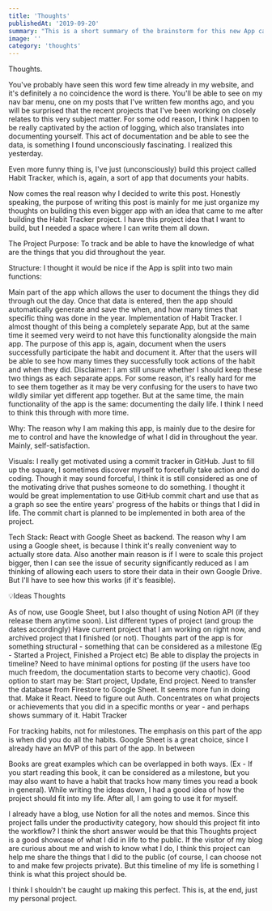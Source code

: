 ```yaml
---
title: 'Thoughts'
publishedAt: '2019-09-20'
summary: "This is a short summary of the brainstorm for this new App called 'Thoughts'."
image: ''
category: 'thoughts'
---
```


Thoughts.

You've probably have seen this word few time already in my website, and it's definitely a no coincidence the word is there. You'll be able to see on my nav bar menu, one on my posts that I've written few months ago, and you will be surprised that the recent projects that I've been working on closely relates to this very subject matter. For some odd reason, I think I happen to be really captivated by the action of logging, which also translates into documenting yourself. This act of documentation and be able to see the data, is something I found unconsciously fascinating. I realized this yesterday.

Even more funny thing is, I've just (unconsciously) build this project called Habit Tracker, which is, again, a sort of app that documents your habits.

Now comes the real reason why I decided to write this post. Honestly speaking, the purpose of writing this post is mainly for me just organize my thoughts on building this even bigger app with an idea that came to me after building the Habit Tracker project. I have this project idea that I want to build, but I needed a space where I can write them all down.

The Project
Purpose: To track and be able to have the knowledge of what are the things that you did throughout the year.

Structure: I thought it would be nice if the App is split into two main functions:

Main part of the app which allows the user to document the things they did through out the day. Once that data is entered, then the app should automatically generate and save the when, and how many times that specific thing was done in the year.
Implementation of Habit Tracker. I almost thought of this being a completely separate App, but at the same time it seemed very weird to not have this functionality alongside the main app. The purpose of this app is, again, document when the users successfully participate the habit and document it. After that the users will be able to see how many times they successfully took actions of the habit and when they did.
Disclaimer: I am still unsure whether I should keep these two things as each separate apps. For some reason, it's really hard for me to see them together as it may be very confusing for the users to have two wildly similar yet different app together. But at the same time, the main functionality of the app is the same: documenting the daily life. I think I need to think this through with more time.

Why: The reason why I am making this app, is mainly due to the desire for me to control and have the knowledge of what I did in throughout the year. Mainly, self-satisfaction.

Visuals: I really get motivated using a commit tracker in GitHub. Just to fill up the square, I sometimes discover myself to forcefully take action and do coding. Though it may sound forceful, I think it is still considered as one of the motivating drive that pushes someone to do something. I thought it would be great implementation to use GitHub commit chart and use that as a graph so see the entire years' progress of the habits or things that I did in life. The commit chart is planned to be implemented in both area of the project.

Tech Stack: React with Google Sheet as backend. The reason why I am using a Google sheet, is because I think it's really convenient way to actually store data. Also another main reason is if I were to scale this project bigger, then I can see the issue of security significantly reduced as I am thinking of allowing each users to store their data in their own Google Drive. But I'll have to see how this works (if it's feasible).

💡Ideas
Thoughts

As of now, use Google Sheet, but I also thought of using Notion API (if they release them anytime soon).
List different types of project (and group the dates accordingly)
Have current project that I am working on right now, and archived project that I finished (or not).
Thoughts part of the app is for something structural - something that can be considered as a milestone (Eg - Started a Project, Finished a Project etc)
Be able to display the projects in timeline?
Need to have minimal options for posting (if the users have too much freedom, the documentation starts to become very chaotic). Good option to start may be: Start project, Update, End project.
Need to transfer the database from Firestore to Google Sheet. It seems more fun in doing that.
Make it React.
Need to figure out Auth.
Concentrates on what projects or achievements that you did in a specific months or year - and perhaps shows summary of it.
Habit Tracker

For tracking habits, not for milestones. The emphasis on this part of the app is when did you do all the habits.
Google Sheet is a great choice, since I already have an MVP of this part of the app.
In between

Books are great examples which can be overlapped in both ways. (Ex - If you start reading this book, it can be considered as a milestone, but you may also want to have a habit that tracks how many times you read a book in general).
While writing the ideas down, I had a good idea of how the project should fit into my life. After all, I am going to use it for myself.

I already have a blog, use Notion for all the notes and memos. Since this project falls under the productivity category, how should this project fit into the workflow? I think the short answer would be that this Thoughts project is a good showcase of what I did in life to the public. If the visitor of my blog are curious about me and wish to know what I do, I think this project can help me share the things that I did to the public (of course, I can choose not to and make few projects private). But this timeline of my life is something I think is what this project should be.

I think I shouldn't be caught up making this perfect. This is, at the end, just my personal project.
